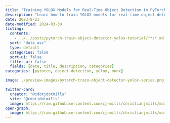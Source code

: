 ```yaml
---
title: "Training YOLOX Models for Real-Time Object Detection in PyTorch"
description: "Learn how to train YOLOX models for real-time object detection in PyTorch by creating a hand gesture detection model." 
date: 2023-8-21
date-modified: 2024-03-30
listing:
  contents: 
    - ../../posts/pytorch-train-object-detector-yolox-tutorial/**/*.md
  sort: "date asc"
  type: default
  categories: false
  sort-ui: false
  filter-ui: false
  fields: [date, title, description, categories]
categories: [pytorch, object-detection, yolox, onnx]

image: ./preview-images/pytorch-train-object-detector-yolox-series.png

twitter-card:
  creator: "@cdotjdotmills"
  site: "@cdotjdotmills"
  image: https://raw.githubusercontent.com/cj-mills/christianjmills/main/series/tutorials/preview-images/pytorch-train-object-detector-yolox-series.png
open-graph:
  image: https://raw.githubusercontent.com/cj-mills/christianjmills/main/series/tutorials/preview-images/pytorch-train-object-detector-yolox-series.png
---
```

